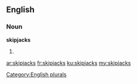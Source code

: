==English==

===Noun===
'''skipjacks'''

# {{plural of|[[skipjack]]}}

[[Category:English plurals]]

[[ar:skipjacks]]
[[fr:skipjacks]]
[[ku:skipjacks]]
[[my:skipjacks]]